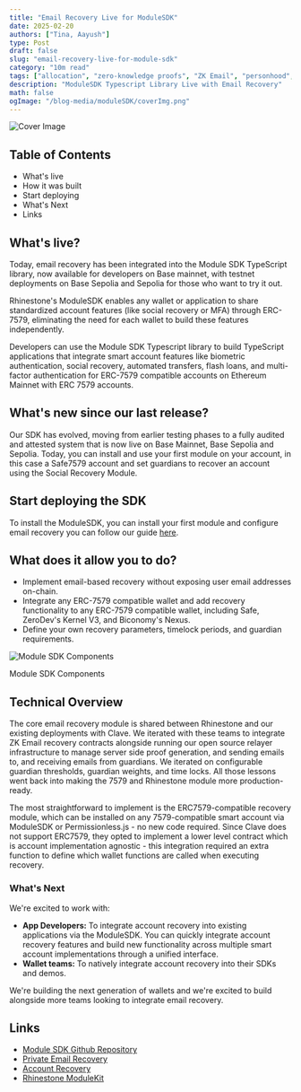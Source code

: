 ```yaml
---
title: "Email Recovery Live for ModuleSDK"
date: 2025-02-20
authors: ["Tina, Aayush"]
type: Post
draft: false
slug: "email-recovery-live-for-module-sdk"
category: "10m read"
tags: ["allocation", "zero-knowledge proofs", "ZK Email", "personhood", "uniqueness", "verification"]
description: "ModuleSDK Typescript Library Live with Email Recovery"
math: false
ogImage: "/blog-media/moduleSDK/coverImg.png"
---
```



<img src="/blog-media/moduleSDK/coverImg.png" alt="Cover Image"/>

## Table of Contents

- What's live
- How it was built
- Start deploying
- What's Next
- Links

## What's live?

Today, email recovery has been integrated into the Module SDK TypeScript library, now available for developers on Base mainnet, with testnet deployments on Base Sepolia and Sepolia for those who want to try it out.

Rhinestone's ModuleSDK enables any wallet or application to share standardized account features (like social recovery or MFA) through ERC-7579, eliminating the need for each wallet to build these features independently.

Developers can use the Module SDK Typescript library to build TypeScript applications that integrate smart account features like biometric authentication, social recovery, automated transfers, flash loans, and multi-factor authentication for ERC-7579 compatible accounts on Ethereum Mainnet with ERC 7579 accounts.

## What's new since our last release?

Our SDK has evolved, moving from earlier testing phases to a fully audited and attested system that is now live on Base Mainnet, Base Sepolia and Sepolia. Today, you can install and use your first module on your account, in this case a Safe7579 account and set guardians to recover an account using the Social Recovery Module.

## Start deploying the SDK

To install the ModuleSDK, you can install your first module and configure email recovery you can follow our guide [here](https://docs.zk.email/account-recovery/module-sdk-guide).

## What does it allow you to do?

- Implement email-based recovery without exposing user email addresses on-chain.
- Integrate any ERC-7579 compatible wallet and add recovery functionality to any ERC-7579 compatible wallet, including Safe, ZeroDev's Kernel V3, and Biconomy's Nexus.
- Define your own recovery parameters, timelock periods, and guardian requirements.


<img src="/blog-media/moduleSDK/moduleSDKComponents.png" alt="Module SDK Components"/>
<p className="text-center text-sm italic mb-6">Module SDK Components</p>

## Technical Overview

The core email recovery module is shared between Rhinestone and our existing deployments with Clave. We iterated with these teams to integrate ZK Email recovery contracts alongside running our open source relayer infrastructure to manage server side proof generation, and sending emails to, and receiving emails from guardians. We iterated on configurable guardian thresholds, guardian weights, and time locks. All those lessons went back into making the 7579 and Rhinestone module more production-ready.

The most straightforward to implement is the ERC7579-compatible recovery module, which can be installed on any 7579-compatible smart account via ModuleSDK or Permissionless.js - no new code required. Since Clave does not support ERC7579, they opted to implement a lower level contract which is account implementation agnostic - this integration required an extra function to define which wallet functions are called when executing recovery.

### What's Next

We're excited to work with:

- **App Developers:** To integrate account recovery into existing applications via the ModuleSDK. You can quickly integrate account recovery features and build new functionality across multiple smart account implementations through a unified interface.
- **Wallet teams:** To natively integrate account recovery into their SDKs and demos.

We're building the next generation of wallets and we're excited to build alongside more teams looking to integrate email recovery.

## Links

- [Module SDK Github Repository](https://github.com/rhinestonewtf/module-sdk)
- [Private Email Recovery](https://blog.rhinestone.wtf/private-email-recovery-with-zk-email-3405ce4d866e)
- [Account Recovery](https://prove.email/blog/account-recovery)
- [Rhinestone ModuleKit](https://github.com/rhinestonewtf/modulekit)
